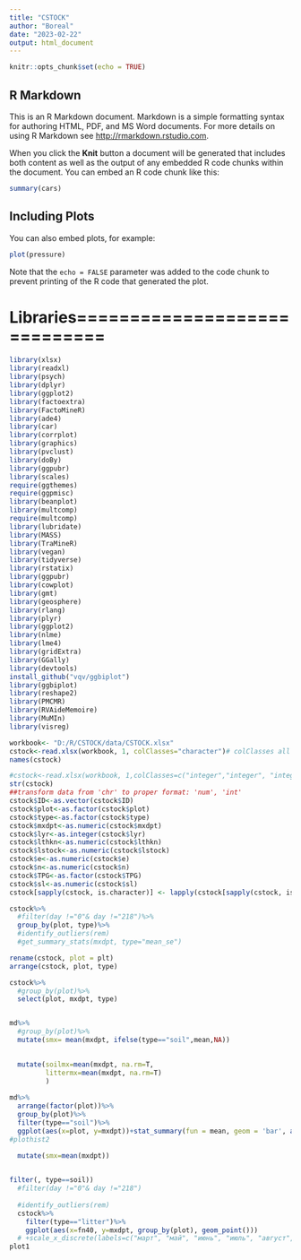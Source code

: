 ```yaml
---
title: "CSTOCK"
author: "Boreal"
date: "2023-02-22"
output: html_document
---
```


```r
knitr::opts_chunk$set(echo = TRUE)
```

## R Markdown

This is an R Markdown document. Markdown is a simple formatting syntax for authoring HTML, PDF, and MS Word documents. For more details on using R Markdown see <http://rmarkdown.rstudio.com>.

When you click the **Knit** button a document will be generated that includes both content as well as the output of any embedded R code chunks within the document. You can embed an R code chunk like this:

```r
summary(cars)
```

## Including Plots

You can also embed plots, for example:

```r
plot(pressure)
```

Note that the `echo = FALSE` parameter was added to the code chunk to prevent printing of the R code that generated the plot.

# Libraries=============================
```r
library(xlsx)
library(readxl)
library(psych)
library(dplyr)
library(ggplot2)
library(factoextra)
library(FactoMineR)
library(ade4)
library(car)
library(corrplot)
library(graphics)
library(pvclust)
library(doBy)
library(ggpubr)
library(scales)
require(ggthemes)
require(ggpmisc)
library(beanplot)
library(multcomp)
require(multcomp)
library(lubridate)
library(MASS)
library(TraMineR)
library(vegan)
library(tidyverse)
library(rstatix)
library(ggpubr)
library(cowplot)
library(gmt)
library(geosphere)
library(rlang)
library(plyr)
library(ggplot2)
library(nlme)
library(lme4) 
library(gridExtra)
library(GGally)
library(devtools) 
install_github("vqv/ggbiplot")
library(ggbiplot)
library(reshape2)
library(PMCMR)
library(RVAideMemoire)
library(MuMIn)
library(visreg)
```

```r
workbook<- "D:/R/CSTOCK/data/CSTOCK.xlsx"
cstock<-read.xlsx(workbook, 1, colClasses="character")# colClasses all characters to retrieve correct data without losing and replacing by NAs.
names(cstock) 

#cstock<-read.xlsx(workbook, 1,colClasses=c("integer","integer", "integer","numeric", "integer", "numeric"))
str(cstock)
##transform data from 'chr' to proper format: 'num', 'int'
cstock$ID<-as.vector(cstock$ID)
cstock$plot<-as.factor(cstock$plot)
cstock$type<-as.factor(cstock$type)
cstock$mxdpt<-as.numeric(cstock$mxdpt)
cstock$lyr<-as.integer(cstock$lyr)
cstock$lthkn<-as.numeric(cstock$lthkn)
cstock$lstock<-as.numeric(cstock$lstock)
cstock$e<-as.numeric(cstock$e)
cstock$n<-as.numeric(cstock$n)
cstock$TPG<-as.factor(cstock$TPG)
cstock$sl<-as.numeric(cstock$sl)
cstock[sapply(cstock, is.character)] <- lapply(cstock[sapply(cstock, is.character)], as.factor)# transform all characters to factors

cstock%>%
  #filter(day !="0"& day !="218")%>%  
  group_by(plot, type)%>%
  #identify_outliers(rem)
  #get_summary_stats(mxdpt, type="mean_se")
```
```r
rename(cstock, plot = plt)
arrange(cstock, plot, type)

cstock%>%
  #group_by(plot)%>%
  select(plot, mxdpt, type)


md%>%
  #group_by(plot)%>%
  mutate(smx= mean(mxdpt, ifelse(type=="soil",mean,NA))

 
  mutate(soilmx=mean(mxdpt, na.rm=T,
         littermx=mean(mxdpt, na.rm=T)
         )
  
md%>%
  arrange(factor(plot))%>%
  group_by(plot)%>%
  filter(type=="soil")%>%
  ggplot(aes(x=plot, y=mxdpt))+stat_summary(fun = mean, geom = 'bar', aes(fill= plot), colour='black', width = 0.3, position= position_dodge(0.6))+stat_summary(fun.data = mean_se, geom="errorbar", width= 0.3,position= position_dodge(0.6))#+labs( x="Площадки", y="Эмиссия, г С м-2 сут-1")+guides(color=guide_legend(title="")) +theme_classic()
#plothist2
  
  mutate(smx=mean(mxdpt))


filter(, type==soil))
  #filter(day !="0"& day !="218")  
  
  #identify_outliers(rem)
  cstock%>%
    filter(type=="litter")%>%
    ggplot(aes(x=fn40, y=mxdpt, group_by(plot), geom_point()))
  # +scale_x_discrete(labels=c("март", "май", "июнь", "июль", "август", "сентябрь", "октябрь"))+labs( x="Дата", y="Эмиссия, г С м-2 сут-1")+guides(color=guide_legend(title="")) +theme_classic()
plot1
```


